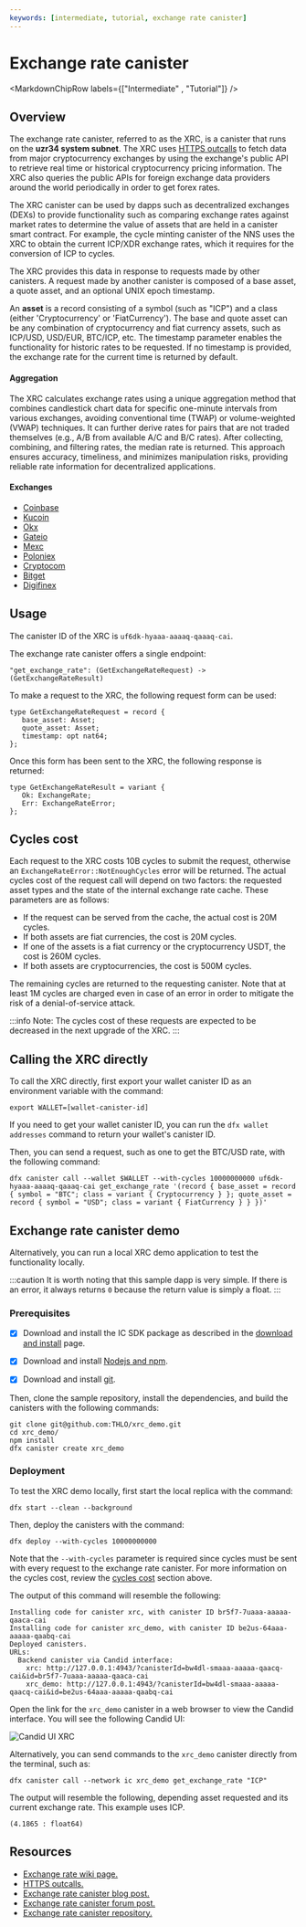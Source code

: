 ```yaml
---
keywords: [intermediate, tutorial, exchange rate canister]
---
```



# Exchange rate canister

<MarkdownChipRow labels={["Intermediate" , "Tutorial"]} />

## Overview

The exchange rate canister, referred to as the XRC, is a canister that runs on the **uzr34 system subnet**. The XRC uses [HTTPS outcalls](https://internetcomputer.org/https-outcalls/) to fetch data from major cryptocurrency exchanges by using the exchange's public API to retrieve real time or historical cryptocurrency pricing information. The XRC also queries the public APIs for foreign exchange data providers around the world periodically in order to get forex rates.

The XRC canister can be used by dapps such as decentralized exchanges (DEXs) to provide functionality such as comparing exchange rates against market rates to determine the value of assets that are held in a canister smart contract. For example, the cycle minting canister of the NNS uses the XRC to obtain the current ICP/XDR exchange rates, which it requires for the conversion of ICP to cycles.

The XRC provides this data in response to requests made by other canisters. A request made by another canister is composed of a base asset, a quote asset, and an optional UNIX epoch timestamp.

An **asset** is a record consisting of a symbol (such as "ICP") and a class (either 'Cryptocurrency' or 'FiatCurrency'). The base and quote asset can be any combination of cryptocurrency and fiat currency assets, such as ICP/USD, USD/EUR, BTC/ICP, etc. The timestamp parameter enables the functionality for historic rates to be requested. If no timestamp is provided, the exchange rate for the current time is returned by default.

#### Aggregation

The XRC calculates exchange rates using a unique aggregation method that combines candlestick chart data for specific one-minute intervals from various exchanges, avoiding conventional time (TWAP) or volume-weighted (VWAP) techniques. It can further derive rates for pairs that are not traded themselves (e.g., A/B from available A/C and B/C rates). After collecting, combining, and filtering rates, the median rate is returned. This approach ensures accuracy, timeliness, and minimizes manipulation risks, providing reliable rate information for decentralized applications.

#### Exchanges

- [Coinbase](https://api.pro.coinbase.com/products/BASE_ASSET-QUOTE_ASSET/candles?granularity=60&start=START_TIME&end=END_TIME)
- [Kucoin](https://api.kucoin.com/api/v1/market/candles?symbol=BASE_ASSET-QUOTE_ASSET&type=1min&startAt=START_TIME&endAt=END_TIME)
- [Okx](https://www.okx.com/api/v5/market/history-candles?instId=BASE_ASSET-QUOTE_ASSET&bar=1m&before=START_TIME&after=END_TIME)
- [Gateio](https://api.gateio.ws/api/v4/spot/candlesticks?currency_pair=BASE_ASSET_QUOTE_ASSET&interval=1m&from=START_TIME&to=END_TIME)
- [Mexc](https://www.mexc.com/open/api/v2/market/kline?symbol=BASE_ASSET_QUOTE_ASSET&interval=1m&start_time=START_TIME&limit=1)
- [Poloniex](https://api.poloniex.com/markets/BASE_ASSET_QUOTE_ASSET/candles?interval=MINUTE_1&startTime=START_TIME&endTime=END_TIME)
- [Cryptocom](https://api.crypto.com/exchange/v1/public/get-candlestick?instrument_name=BASE_ASSET_QUOTE_ASSET&timeframe=1m&start_ts=START_TIME&count=1)
- [Bitget](https://api.bitget.com/api/v2/spot/market/candles?symbol=BASE_ASSETQUOTE_ASSET&granularity=1min&startTime=START_TIME&endTime=END_TIME)
- [Digifinex](https://openapi.digifinex.com/v3/kline?symbol=BASE_ASSET_QUOTE_ASSET&period=1&start_time=START_TIME&end_time=END_TIME)


## Usage
The canister ID of the XRC is `uf6dk-hyaaa-aaaaq-qaaaq-cai`.

The exchange rate canister offers a single endpoint:

```
"get_exchange_rate": (GetExchangeRateRequest) -> (GetExchangeRateResult)
```

To make a request to the XRC, the following request form can be used:
```
type GetExchangeRateRequest = record {
   base_asset: Asset;
   quote_asset: Asset;
   timestamp: opt nat64;
};
```

Once this form has been sent to the XRC, the following response is returned:

```
type GetExchangeRateResult = variant {
   Ok: ExchangeRate;
   Err: ExchangeRateError;
};
```

## Cycles cost
Each request to the XRC costs 10B cycles to submit the request, otherwise an `ExchangeRateError::NotEnoughCycles` error will be returned. The actual cycles cost of the request call will depend on two factors: the requested asset types and the state of the internal exchange rate cache. These parameters are as follows:

- If the request can be served from the cache, the actual cost is 20M cycles.
- If both assets are fiat currencies, the cost is 20M cycles.
- If one of the assets is a fiat currency or the cryptocurrency USDT, the cost is 260M cycles.
- If both assets are cryptocurrencies, the cost is 500M cycles.

The remaining cycles are returned to the requesting canister. Note that at least 1M cycles are charged even in case of an error in order to mitigate the risk of a denial-of-service attack.

:::info
Note: The cycles cost of these requests are expected to be decreased in the next upgrade of the XRC.
:::

## Calling the XRC directly

To call the XRC directly, first export your wallet canister ID as an environment variable with the command:

```
export WALLET=[wallet-canister-id]
```

If you need to get your wallet canister ID, you can run the `dfx wallet addresses` command to return your wallet's canister ID.

Then, you can send a request, such as one to get the BTC/USD rate, with the following command:

```
dfx canister call --wallet $WALLET --with-cycles 10000000000 uf6dk-hyaaa-aaaaq-qaaaq-cai get_exchange_rate '(record { base_asset = record { symbol = "BTC"; class = variant { Cryptocurrency } }; quote_asset = record { symbol = "USD"; class = variant { FiatCurrency } } })'
```

## Exchange rate canister demo

Alternatively, you can run a local XRC demo application to test the functionality locally.

:::caution
It is worth noting that this sample dapp is very simple. If there is an error, it always returns `0` because the return value is simply a float.
:::

### Prerequisites

-   [x] Download and install the IC SDK package as described in the [download and install](/docs/current/developer-docs/getting-started/install/) page.

-   [x] Download and install [Nodejs and npm](https://docs.npmjs.com/downloading-and-installing-node-js-and-npm).

-   [x] Download and install [git](https://git-scm.com/downloads).

Then, clone the sample repository, install the dependencies, and build the canisters with the following commands:

```
git clone git@github.com:THLO/xrc_demo.git
cd xrc_demo/
npm install
dfx canister create xrc_demo
```

### Deployment

To test the XRC demo locally, first start the local <GlossaryTooltip>replica</GlossaryTooltip> with the command:

```
dfx start --clean --background
```

Then, deploy the canisters with the command:

```
dfx deploy --with-cycles 10000000000
```

Note that the `--with-cycles` parameter is required since cycles must be sent with every request to the exchange rate canister. For more information on the cycles cost, review the [cycles cost](#cycles-cost) section above.

The output of this command will resemble the following:

```
Installing code for canister xrc, with canister ID br5f7-7uaaa-aaaaa-qaaca-cai
Installing code for canister xrc_demo, with canister ID be2us-64aaa-aaaaa-qaabq-cai
Deployed canisters.
URLs:
  Backend canister via Candid interface:
    xrc: http://127.0.0.1:4943/?canisterId=bw4dl-smaaa-aaaaa-qaacq-cai&id=br5f7-7uaaa-aaaaa-qaaca-cai
    xrc_demo: http://127.0.0.1:4943/?canisterId=bw4dl-smaaa-aaaaa-qaacq-cai&id=be2us-64aaa-aaaaa-qaabq-cai
```

Open the link for the `xrc_demo` canister in a web browser to view the Candid interface. You will see the following Candid UI:

![Candid UI XRC](./_attachments/Candid-xrc.png)

Alternatively, you can send commands to the `xrc_demo` canister directly from the terminal, such as:

```
dfx canister call --network ic xrc_demo get_exchange_rate "ICP"
```

The output will resemble the following, depending asset requested and its current exchange rate. This example uses ICP.

```
(4.1865 : float64)
```

## Resources

- [Exchange rate wiki page.](https://wiki.internetcomputer.org/wiki/Exchange_rate_canister)
- [HTTPS outcalls.](https://internetcomputer.org/https-outcalls/)
- [Exchange rate canister blog post.](https://medium.com/dfinity/exchange-rate-canister-a-smart-contract-with-oracle-capabilities-f30694753c89)
- [Exchange rate canister forum post.](https://forum.dfinity.org/t/new-exchange-rate-mechanism/14543/65)
- [Exchange rate canister repository.](https://github.com/dfinity/exchange-rate-canister)
